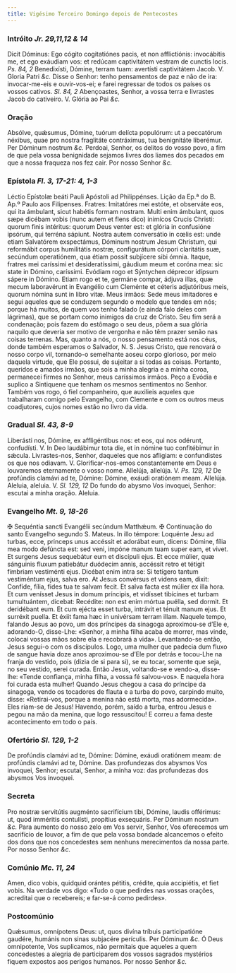 ```yaml
---
title: Vigésimo Terceiro Domingo depois de Pentecostes
---
```


### Intróito <em>Jr. 29,11,12 & 14</em>

<div class="grid grid-cols-2 gap-5">
  <span class="text-justify">
    Dicit Dóminus: Ego cógito cogitatiónes pacis, et non afflictiónis:
    invocábitis me, et ego exáudiam vos: et redúcam captivitátem vestram de
    cunctis locis. <em>Ps. 84, 2</em> Benedixísti, Dómine, terram tuam:
    avertísti captivitátem Jacob. V. Gloria Patri <em>&c.</em>
  </span>
  <span class="text-justify">
    Disse o Senhor: tenho pensamentos de paz e não de ira: invocar-me-eis e
    ouvir-vos-ei; e farei regressar de todos os países os vossos cativos.
    <em>Sl. 84, 2</em> Abençoastes, Senhor, a vossa terra e livrastes Jacob do cativeiro.
    V. Glória ao Pai <em>&c.</em>
  </span>
</div>

### Oração

<div class="grid grid-cols-2 gap-5">
  <span class="text-justify">
    Absólve, quǽsumus, Dómine, tuórum delícta populórum: ut a peccatórum
    néxibus, quae pro nostra fraglitáte contráximus, tua benignitáte liberémur.
    Per Dóminum nostrum <em>&c.</em>
  </span>
  <span class="text-justify">
    Perdoai, Senhor, os delitos do vosso povo, a fim de que pela vossa
    benignidade sejamos livres dos liames dos pecados em que a nossa fraqueza
    nos fez cair. Por nosso Senhor <em>&c.</em>
  </span>
</div>

### Epístola <em>Fl. 3, 17-21: 4, 1-3</em>

<div class="grid grid-cols-2 gap-5">
  <span class="text-justify">
    Léctio Epístolæ beáti Pauli Apóstoli ad Philippénses.
  </span>
  <span class="text-justify">
    Lição da Ep.ª do B. Ap.º Paulo aos Filipenses.
  </span>
  <span class="text-justify">
    Fratres: Imitatóres mei estóte, et observáte eos, qui ita ámbulant, sicut
    habétis formam nostram. Multi enim ámbulant, quos sæpe dicébam vobis (nunc
    autem et flens dico) inimícos Crucis Christi: quorum finis intéritus: quorum
    Deus venter est: et glória in confusióne ipsórum, qui terréna sápiunt.
    Nostra autem conversátio in cœlis est: unde etiam Salvatórem exspectámus,
    Dóminum nostrum Jesum Christum, qui reformábit corpus humilitátis nostræ,
    configurátum córpori claritátis suæ, secúndum operatiónem, qua étiam possit
    subjícere sibi ómnia. Itaque, fratres mei caríssimi et desideratíssimi,
    gáudium meum et coróna mea: sic state in Dómino, caríssimi. Evódiam rogo et
    Sýntychen déprecor idípsum sápere in Dómino. Etiam rogo et te, germáne
    compar, ádjuva illas, quæ mecum laboravérunt in Evangélio cum Cleménte et
    céteris adjutóribus meis, quorum nómina sunt in libro vitæ.
  </span>
  <span class="text-justify">
    Meus irmãos: Sede meus imitadores e segui aqueles que se conduzem segundo o
    modelo que tendes em nós; porque há muitos, de quem vos tenho falado (e
    ainda falo deles com lágrimas), que se portam como inimigos da cruz de
    Cristo. Seu fim será a condenação; pois fazem do estômago o seu deus, põem a
    sua glória naquilo que deveria ser motivo de vergonha e não têm prazer senão
    nas coisas terrenas. Mas, quanto a nós, o nosso pensamento está nos céus,
    donde também esperamos o Salvador, N. S. Jesus Cristo, que renovará o nosso
    corpo vil, tornando-o semelhante aoseu corpo glorioso, por meio daquela
    virtude, que Ele possui, de sujeitar a si todas as coisas. Portanto,
    queridos e amados irmãos, que sois a minha alegria e a minha coroa,
    permanecei firmes no Senhor, meus caríssimos irmãos. Peço a Evódia e suplico
    a Sintiquene que tenham os mesmos sentimentos no Senhor. Também vos rogo, ó
    fiel companheiro, que auxilieis aqueles que trabalharam comigo pelo
    Evangelho, com Clemente e com os outros meus coadjutores, cujos nomes estão
    no livro da vida.
  </span>
</div>

### Gradual <em>Sl. 43, 8-9</em>

<div class="grid grid-cols-2 gap-5">
  <span class="text-justify">
    Liberásti nos, Dómine, ex affligéntibus nos: et eos, qui nos odérunt,
    confudísti. V. In Deo laudábimur tota die, et in nómine tuo confitébimur in
    sǽcula.
  </span>
  <span class="text-justify">
    Livrastes-nos, Senhor, daqueles que nos afligiam: e confundistes os que nos
    odiavam. V. Glorificar-nos-emos constantemente em Deus e louvaremos
    eternamente o vosso nome.
  </span>
  <span class="text-justify">
    Allelúja, allelúja. V. <em>Ps. 129, 12</em> De profúndis clamávi ad te,
    Dómine: Dómine, exáudi oratiónem meam. Allelúja.
  </span>
  <span class="text-justify">
    Aleluia, aleluia. V. <em>Sl. 129, 12</em> Do fundo do abysmo Vos invoquei,
    Senhor: escutai a minha oração. Aleluia.
  </span>
</div>

### Evangelho <em>Mt. 9, 18-26</em>

<div class="grid grid-cols-2 gap-5">
  <span class="text-justify">
    <span class="text-red-500">&#10016;</span> Sequéntia sancti Evangélii
    secúndum Matthǽum.
  </span>
  <span class="text-justify">
    <span class="text-red-500">&#10016;</span> Continuação do santo Evangelho
    segundo S. Mateus.
  </span>
  <span class="text-justify">
    In illo témpore: Loquénte Jesu ad turbas, ecce, princeps unus accéssit et
    adorábat eum, dicens: Dómine, fília mea modo defúncta est: sed veni, impóne
    manum tuam super eam, et vivet. Et surgens Jesus sequebátur eum et discípuli
    ejus. Et ecce múlier, quæ sánguinis fluxum patiebátur duódecim annis,
    accéssit retro et tétigit fímbriam vestiménti ejus. Dicébat enim intra se:
    Si tetígero tantum vestiméntum ejus, salva ero. At Jesus convérsus et videns
    eam, dixit: Confíde, fília, fides tua te salvam fecit. Et salva facta est
    múlier ex illa hora. Et cum venísset Jesus in domum príncipis, et vidísset
    tibícines et turbam tumultuántem, dicebat: Recédite: non est enim mórtua
    puélla, sed dormit. Et deridébant eum. Et cum ejécta esset turba, intrávit
    et ténuit manum ejus. Et surréxit puella. Et éxiit fama hæc in univérsam
    terram illam.
  </span>
  <span class="text-justify">
    Naquele tempo, falando Jesus ao povo, um dos príncipes da sinagoga
    aproximou-se d’Ele e, adorando-O, disse-Lhe: «Senhor, a minha filha acaba de
    morrer, mas vinde, colocai vossas mãos sobre ela e recobrará a vida».
    Levantando-se então, Jesus segui-o com os discípulos. Logo, uma mulher que
    padecia dum fluxo de sangue havia doze anos aproximou-se d’Ele por detrás e
    tocou-Lhe na franja do vestido, pois (dizia de si para si), se eu tocar,
    somente que seja, no seu vestido, serei curada. Então Jesus, voltando-se e
    vendo-a, disse-lhe: «Tende confiança, minha filha, a vossa fé salvou-vos». E
    naquela hora foi curada esta mulher! Quando Jesus chegou a casa do príncipe
    da sinagoga, vendo os tocadores de flauta e a turba do povo, carpindo muito,
    disse: «Retirai-vos, porque a menina não está morta, mas adormecida». Eles
    riam-se de Jesus! Havendo, porém, saído a turba, entrou Jesus e pegou na mão
    da menina, que logo ressuscitou! E correu a fama deste acontecimento em todo
    o país.
  </span>
</div>

### Ofertório <em>Sl. 129, 1-2</em>

<div class="grid grid-cols-2 gap-5">
  <span class="text-justify">
    De profúndis clamávi ad te, Dómine: Dómine, exáudi oratiónem meam: de
    profúndis clamávi ad te, Dómine.
  </span>
  <span class="text-justify">
    Das profundezas dos abysmos Vos invoquei, Senhor; escutai, Senhor, a minha
    voz: das profundezas dos abysmos Vos invoquei.
  </span>
</div>

### Secreta

<div class="grid grid-cols-2 gap-5">
  <span class="text-justify">
    Pro nostræ servitútis augménto sacrifícium tibi, Dómine, laudis offérimus:
    ut, quod imméritis contulísti, propítius exsequáris. Per Dóminum nostrum
    <em>&c.</em>
  </span>
  <span class="text-justify">
    Para aumento do nosso zelo em Vos servir, Senhor, Vos oferecemos um
    sacrifício de louvor, a fim de que pela vossa bondade alcancemos o efeito
    dos dons que nos concedestes sem nenhuns merecimentos da nossa parte. Por
    nosso Senhor <em>&c.</em>
  </span>
</div>

### Comúnio <em>Mc. 11, 24</em>

<div class="grid grid-cols-2 gap-5">
  <span class="text-justify">
    Amen, dico vobis, quidquid orántes pétitis, crédite, quia accipiétis, et
    fiet vobis.
  </span>
  <span class="text-justify">
    Na verdade vos digo: «Tudo o que pedirdes nas vossas orações, acreditai que
    o recebereis; e far-se-á como pedirdes».
  </span>
</div>

### Postcomúnio

<div class="grid grid-cols-2 gap-5">
  <span class="text-justify">
    Quǽsumus, omnípotens Deus: ut, quos divína tríbuis participatióne gaudére,
    humánis non sinas subjacére perículis. Per Dóminum <em>&c.</em>
  </span>
  <span class="text-justify">
    Ó Deus omnipotente, Vos suplicamos, não permitais que aqueles a quem
    concedestes a alegria de participarem dos vossos sagrados mystérios fiquem
    expostos aos perigos humanos. Por nosso Senhor <em>&c.</em>
  </span>
</div>
